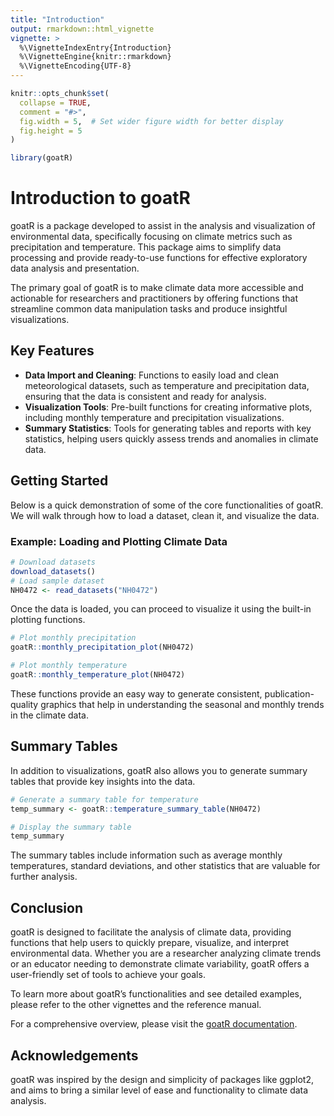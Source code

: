 ```yaml
---
title: "Introduction"
output: rmarkdown::html_vignette
vignette: >
  %\VignetteIndexEntry{Introduction}
  %\VignetteEngine{knitr::rmarkdown}
  %\VignetteEncoding{UTF-8}
---
```


```r
knitr::opts_chunk$set(
  collapse = TRUE,
  comment = "#>",
  fig.width = 5,  # Set wider figure width for better display
  fig.height = 5
)
```

```r
library(goatR)
```

# Introduction to goatR

goatR is a package developed to assist in the analysis and visualization of environmental data, specifically focusing on climate metrics such as precipitation and temperature. This package aims to simplify data processing and provide ready-to-use functions for effective exploratory data analysis and presentation.

The primary goal of goatR is to make climate data more accessible and actionable for researchers and practitioners by offering functions that streamline common data manipulation tasks and produce insightful visualizations.

## Key Features

- **Data Import and Cleaning**: Functions to easily load and clean meteorological datasets, such as temperature and precipitation data, ensuring that the data is consistent and ready for analysis.
- **Visualization Tools**: Pre-built functions for creating informative plots, including monthly temperature and precipitation visualizations.
- **Summary Statistics**: Tools for generating tables and reports with key statistics, helping users quickly assess trends and anomalies in climate data.

## Getting Started

Below is a quick demonstration of some of the core functionalities of goatR. We will walk through how to load a dataset, clean it, and visualize the data.

### Example: Loading and Plotting Climate Data

```r
# Download datasets
download_datasets()
# Load sample dataset
NH0472 <- read_datasets("NH0472")
```

Once the data is loaded, you can proceed to visualize it using the built-in plotting functions.

```r
# Plot monthly precipitation
goatR::monthly_precipitation_plot(NH0472)

# Plot monthly temperature
goatR::monthly_temperature_plot(NH0472)
```

These functions provide an easy way to generate consistent, publication-quality graphics that help in understanding the seasonal and monthly trends in the climate data.

## Summary Tables

In addition to visualizations, goatR also allows you to generate summary tables that provide key insights into the data.

```r
# Generate a summary table for temperature
temp_summary <- goatR::temperature_summary_table(NH0472)

# Display the summary table
temp_summary
```

The summary tables include information such as average monthly temperatures, standard deviations, and other statistics that are valuable for further analysis.

## Conclusion

goatR is designed to facilitate the analysis of climate data, providing functions that help users to quickly prepare, visualize, and interpret environmental data. Whether you are a researcher analyzing climate trends or an educator needing to demonstrate climate variability, goatR offers a user-friendly set of tools to achieve your goals.

To learn more about goatR's functionalities and see detailed examples, please refer to the other vignettes and the reference manual.

For a comprehensive overview, please visit the [goatR documentation](https://github.com/bdirienzo/goatR/docs/index.html).

## Acknowledgements

goatR was inspired by the design and simplicity of packages like ggplot2, and aims to bring a similar level of ease and functionality to climate data analysis.

